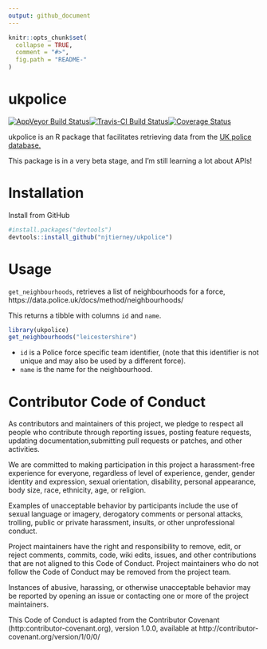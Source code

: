 ```yaml
---
output: github_document
---
```

<!-- README.md is generated from README.Rmd. Please edit that file -->

```r
knitr::opts_chunk$set(
  collapse = TRUE,
  comment = "#>",
  fig.path = "README-"
)
```

# ukpolice
[![AppVeyor Build Status](https://ci.appveyor.com/api/projects/status/github/njtierney/ukpolice?branch=master&svg=true)](https://ci.appveyor.com/project/njtierney/ukpolice)[![Travis-CI Build Status](https://travis-ci.org/njtierney/ukpolice.svg?branch=master)](https://travis-ci.org/njtierney/ukpolice)[![Coverage Status](https://img.shields.io/codecov/c/github/njtierney/ukpolice/master.svg)](https://codecov.io/github/njtierney/ukpolice?branch=master)

ukpolice is an R package that facilitates retrieving data from the [UK police database.](https://data.police.uk/)

This package is in a very beta stage, and I'm still learning a lot about APIs!

# Installation

Install from GitHub

```r

#install.packages("devtools")
devtools::install_github("njtierney/ukpolice")

```

# Usage

`get_neighbourhoods`, retrieves a list of neighbourhoods for a force, https://data.police.uk/docs/method/neighbourhoods/

This returns a tibble with columns `id` and `name`. 

```r

library(ukpolice)
get_neighbourhoods("leicestershire")

```

- `id` is a Police force specific team identifier, (note that this identifier is not unique and may also be used by a different force). 
- `name` is the name for the neighbourhood.



# Contributor Code of Conduct

As contributors and maintainers of this project, we pledge to respect all people who  contribute through reporting issues, posting feature requests, updating documentation,submitting pull requests or patches, and other activities.

We are committed to making participation in this project a harassment-free experience for everyone, regardless of level of experience, gender, gender identity and expression, sexual orientation, disability, personal appearance, body size, race, ethnicity, age, or religion.

Examples of unacceptable behavior by participants include the use of sexual language or imagery, derogatory comments or personal attacks, trolling, public or private harassment, insults, or other unprofessional conduct.

Project maintainers have the right and responsibility to remove, edit, or reject comments, commits, code, wiki edits, issues, and other contributions that are not aligned to this Code of Conduct. Project maintainers who do not follow the Code of Conduct may be removed  from the project team.

Instances of abusive, harassing, or otherwise unacceptable behavior may be reported by opening an issue or contacting one or more of the project maintainers.

This Code of Conduct is adapted from the Contributor Covenant  (http:contributor-covenant.org), version 1.0.0, available at http://contributor-covenant.org/version/1/0/0/
